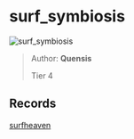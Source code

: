 
# surf_symbiosis

![surf_symbiosis](https://raw.githubusercontent.com/Sayt123/SurfMapPics/Maps-and-bonuses/csgo/surf_symbiosis.jpg)

> Author: **Quensis**
>
> Tier 4

## Records

[surfheaven](https://surfheaven.eu/map/surf_symbiosis)
